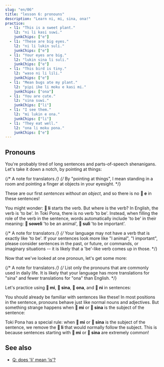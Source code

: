 ```yaml
---
slug: "en/06"
title: "lesson 6: pronouns"
description: "Learn ni, mi, sina, ona!"
practice:
  - l1: "This is a sweet plant."
    l2: "ni li kasi suwi."
    junkChips: ["e"]
  - l1: "These are big eyes."
    l2: "ni li lukin suli."
    junkChips: ["e"]
  - l1: "Your eyes are big."
    l2: "lukin sina li suli."
    junkChips: ["e"]
  - l1: "This bird is tiny."
    l2: "waso ni li lili."
    junkChips: ["e"]
  - l1: "Mean bugs ate my plant."
    l2: "pipi ike li moku e kasi mi."
    junkChips: ["ona"]
  - l1: "You are cute."
    l2: "sina suwi."
    junkChips: ["li"]
  - l1: "I see them."
    l2: "mi lukin e ona."
    junkChips: ["li"]
  - l1: "They eat well."
    l2: "ona li moku pona."
    junkChips: ["e"]
---
```



## Pronouns

You're probably tired of long sentences and parts-of-speech shenanigans. Let's take it down a notch, by pointing at things:

{/* A note for translators */}
{/*
  By "pointing at things", I mean standing in a room
  and pointing a finger at objects in your eyesight. 
*/}

<List>
  <Word sl="ni" m="this, that" />
  <Sentence sl="ni li soweli." m="This is an animal." />
  <Sentence sl="ni li kasi." m="This is a plant." />
  <Sentence sl="ni li moku suwi." m="This is sweet food." />
  <Sentence sl="ni li suli." m="This is important." />
  <Sentence sl="ni li pona wawa." m="This is amazingly good." />
</List>

These are our first _sentences without an object_, and so there is no **󱤉 e** in these sentences!

You might wonder: **󱤧 li** starts the verb. But where is the verb? In English, the verb is 'to be'. In Toki Pona, there is no verb 'to be'. Instead, when filling the role of the verb in the sentence, words automatically include 'to be' in their meaning: **󱥢 soweli** 'to be an animal', **󱥣 suli** 'to be important'.

{/* A note for translators */}
{/*
  Your language may not have a verb that is exactly like 'to be'.
  If your sentences look more like "I animal", "I important", please consider
  sentences in the past, or future, or commands, or imaginary situations --
  it is likely that a 'be'-like verb comes up in those.
*/}

Now that we've looked at one pronoun, let's get some more:

<List>
  <Word sl="mi" m="I, we; my, our" />
  <Word sl="sina" m="you; your" />
  <Word sl="ona" m="she, he, it, they; her, his, its, their" />
</List>

{/* A note for translators */}
{/*
  List only the pronouns that are commonly used in daily life.
  It is likely that your language has more translations for "sina"
  and fewer translations for "ona" than English.
*/}

Let's practice using **󱤴 mi**, **󱥞 sina**, **󱥆 ona**, and **󱥁 ni** in sentences:

<List>
  <Sentence sl="kasi ni li suli." m="This plant is big." />
  <Sentence sl="sona sina li wawa." m="Your knowledge is amazing." />
  <Sentence sl="pipi ni li pipi mi." m="This bug is my bug." />
  <Sentence sl="waso sina li lukin e mi." m="Your bird sees me." />
  <Sentence sl="waso li moku e pipi ni." m="The bird eats this bug." />
  <Sentence sl="soweli mi li moku e kasi ona." m="My animal eats its plant." />
</List>

You should already be familiar with sentences like these! In most positions in the sentence, pronouns behave just like normal nouns and adjectives. But something strange happens when **󱤴 mi** or **󱥞 sina** is the subject of the sentence:

<List>
  <Sentence sl="mi wawa." m="I am strong." />
  <Sentence sl="sina lukin e moku." m="You see food." />
  <Sentence sl="mi sona e kasi suli." m="I know the big plant." />
  <Sentence sl="sina sona e suli kasi." m="You know the plant's size." />
</List>

Toki Pona has a special rule: when **󱤴 mi** or **󱥞 sina** is the subject of the sentence, we remove the **󱤧 li** that would normally follow the subject. This is because sentences starting with **󱤴 mi** or **󱥞 sina** are extremely common!

<Practice exercises={frontmatter.practice} />

## See also
* [Q: does 'li' mean 'is'?](/en/li-and-is/)

